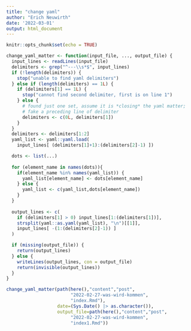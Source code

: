 ```yaml
---
title: "change yaml"
author: "Erich Neuwirth"
date: '2022-03-01'
output: html_document
---
```


```r
knitr::opts_chunk$set(echo = TRUE)
```

```r
change_yaml_matter <- function(input_file, ..., output_file) {
  input_lines <- readLines(input_file)
  delimiters <- grep("^---\\s*$", input_lines)
  if (!length(delimiters)) {
    stop("unable to find yaml delimiters")
  } else if (length(delimiters) == 1L) {
    if (delimiters[1] == 1L) {
      stop("cannot find second delimiter, first is on line 1")
    } else {
      # found just one set, assume it is *closing* the yaml matter;
      # fake a preceding line of delimiter
      delimiters <- c(0L, delimiters[1])
    }
  }
  delimiters <- delimiters[1:2]
  yaml_list <- yaml::yaml.load(
    input_lines[ (delimiters[1]+1):(delimiters[2]-1) ])

  dots <- list(...)
    
  for (element_name in names(dots)){
    if(element_name %in% names(yaml_list)) {
      yaml_list[element_name] <- dots[element_name]
    } else {
      yaml_list <- c(yaml_list,dots[element_name]) 
    }
  }
    
  output_lines <- c(
    if (delimiters[1] > 0) input_lines[1:(delimiters[1])],
    strsplit(yaml::as.yaml(yaml_list), "\n")[[1]],
    input_lines[ -(1:(delimiters[2]-1)) ]
  )

  if (missing(output_file)) {
    return(output_lines)
  } else {
    writeLines(output_lines, con = output_file)
    return(invisible(output_lines))
  }
}
```

```r
change_yaml_matter(path(here(),"content","post",
                        "2022-02-27-was-wird-kommen",
                        "index.Rmd"),
                   date=(Sys.Date() |> as.character()),
                   output_file=path(here(),"content","post",
                        "2022-02-27-was-wird-kommen",
                        "index1.Rmd"))
```

